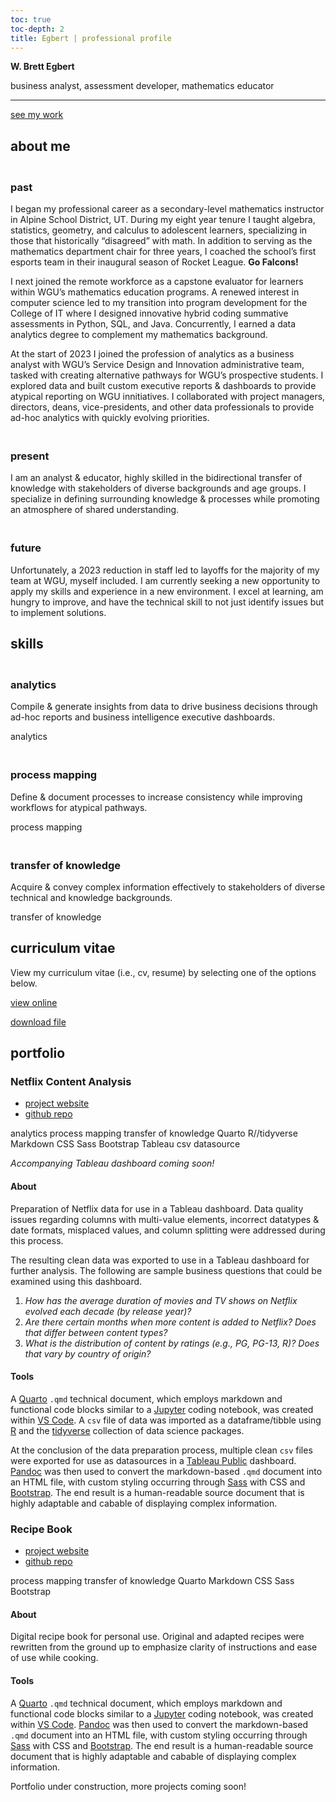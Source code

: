 ```yaml
---
toc: true
toc-depth: 2
title: Egbert | professional profile
---
```


::::: {#intro}

**W. Brett Egbert**

::: {#roles}

business analyst, assessment developer, mathematics educator

:::

---

::: {#social .d-flex .gap-4}

[<i class="bi bi-envelope-fill"></i>](mailto:w.brett.egbert@gmail.com)

[<i class="bi bi-linkedin"></i>](https://www.linkedin.com/in/w-brett-egbert/)

[<i class="bi bi-github"></i>](https://github.com/crossinguard)

[<i class="bi bi-award-fill"></i>](https://www.credly.com/users/brett-egbert)

:::

[[<i class="bi bi-chevron-down"></i> see my work]{.btn .btn-outline-primary .btn-lg}](#portfolio)

:::::

## about me

### <i class="bi bi-rewind-btn-fill"></i><br>past

I began my professional career as a secondary-level mathematics instructor in Alpine School District, UT. During my eight year tenure I taught algebra, statistics, geometry, and calculus to adolescent learners, specializing in those that historically "disagreed" with math. In addition to serving as the mathematics department chair for three years, I coached the school's first esports team in their inaugural season of Rocket League. **Go Falcons!**

I next joined the remote workforce as a capstone evaluator for learners within WGU's mathematics education programs. A renewed interest in computer science led to my transition into program development for the College of IT where I designed innovative hybrid coding summative assessments in Python, SQL, and Java. Concurrently, I earned a data analytics degree to complement my mathematics background.

At the start of 2023 I joined the profession of analytics as a business analyst with WGU's Service Design and Innovation administrative team, tasked with creating alternative pathways for WGU's prospective students. I explored data and built custom executive reports & dashboards to provide atypical reporting on WGU innitiatives. I collaborated with project managers, directors, deans, vice-presidents, and other data professionals to provide ad-hoc analytics with quickly evolving priorities. 

### <i class="bi bi-play-btn-fill"></i><br>present

I am an analyst & educator, highly skilled in the bidirectional transfer of knowledge with stakeholders of diverse backgrounds and age groups. I specialize in defining surrounding knowledge & processes while promoting an atmosphere of shared understanding. 

### <i class="bi bi-fast-forward-btn-fill"></i><br>future

Unfortunately, a 2023 reduction in staff led to layoffs for the majority of my team at WGU, myself included. I am currently seeking a new opportunity to apply my skills and experience in a new environment. I excel at learning, am hungry to improve, and have the technical skill to not just identify issues but to implement solutions. 

## skills

::: {#analytics-card .skills-cards}

### <i class="bi bi-clipboard-data-fill"></i></br>analytics

Compile & generate insights from data to drive business decisions through ad-hoc reports and business intelligence executive dashboards. 

<span class="badge bg-warning">analytics</span>

:::

::: {#process-mapping-card .skills-cards}

### <i class="bi bi-signpost-2-fill"></i></br>process mapping

Define & document processes to increase consistency while improving workflows for atypical pathways.

<span class="badge bg-info">process mapping</span>

:::

::: {#transfer-of-knowledge-card .skills-cards}

### <i class="bi bi-share-fill"></i></br>transfer of knowledge

Acquire & convey complex information effectively to stakeholders of diverse technical and knowledge backgrounds. 

<span class="badge bg-success">transfer of knowledge</span>

:::


## curriculum vitae

View my curriculum vitae (i.e., cv, resume) by selecting one of the options below.

::: {.cv-cards .d-flex}

[[<i class="bi bi-filetype-html"></i> view online]{.btn .btn-outline-secondary}](https://crossinguard.github.io/cv/)

[[<i class="bi bi-filetype-pdf"></i> download file]{.btn .btn-outline-secondary}](resources\egbert-resume.pdf)

:::

## portfolio

::::: {#netflix-card .portfolio-cards}

::: {.portfolio-header}

### Netflix Content Analysis

- [<i class="bi bi-globe2"></i> project website](https://crossinguard.github.io/netflix-content-analysis/)
- [<i class="bi bi-github"></i> github repo](https://github.com/crossinguard/netflix-content-analysis)

:::

::: {.portfolio-badges}

<span class="badge bg-warning">analytics</span>
<span class="badge bg-info">process mapping</span>
<span class="badge bg-success">transfer of knowledge</span>
<span class="badge bg-secondary">Quarto</span>
<span class="badge bg-secondary">R//tidyverse</span>
<span class="badge bg-secondary">Markdown</span>
<span class="badge bg-secondary">CSS</span>
<span class="badge bg-secondary">Sass</span>
<span class="badge bg-secondary">Bootstrap</span>
<span class="badge bg-secondary">Tableau</span>
<span class="badge bg-secondary">csv datasource</span>

:::

*Accompanying Tableau dashboard coming soon!*

#### About

Preparation of Netflix data for use in a Tableau dashboard. Data quality issues regarding columns with multi-value elements, incorrect datatypes & date formats, misplaced values, and column splitting were addressed during this process. 

The resulting clean data was exported to use in a Tableau dashboard for further analysis. The following are sample business questions that could be examined using this dashboard.

1. *How has the average duration of movies and TV shows on Netflix evolved each decade (by release year)?*
2. *Are there certain months when more content is added to Netflix? Does that differ between content types?*
3. *What is the distribution of content by ratings (e.g., PG, PG-13, R)? Does that vary by country of origin?*

#### Tools

A [Quarto](https://quarto.org/) `.qmd` technical document, which employs markdown and functional code blocks similar to a [Jupyter](https://jupyter.org/) coding notebook, was created within [VS Code](https://code.visualstudio.com/). A `csv` file of data was imported as a dataframe/tibble using [R](https://www.r-project.org/) and the [tidyverse](https://www.tidyverse.org/) collection of data science packages.

At the conclusion of the data preparation process, multiple clean `csv` files were exported for use as datasources in a [Tableau Public](https://public.tableau.com/) dashboard. [Pandoc](https://pandoc.org/) was then used to convert the markdown-based `.qmd` document into an HTML file, with custom styling occurring through [Sass](https://sass-lang.com/) with CSS and [Bootstrap](https://getbootstrap.com/). The end result is a human-readable source document that is highly adaptable and cabable of displaying complex information. 

:::::

::::: {#recipe-card .portfolio-cards}

::: {.portfolio-header}

### Recipe Book

- [<i class="bi bi-globe2"></i> project website](https://crossinguard.github.io/recipe-book/)
- [<i class="bi bi-github"></i> github repo](https://github.com/crossinguard/recipe-book)

:::

::: {.portfolio-badges}

<span class="badge bg-info">process mapping</span>
<span class="badge bg-success">transfer of knowledge</span>
<span class="badge bg-secondary">Quarto</span>
<span class="badge bg-secondary">Markdown</span>
<span class="badge bg-secondary">CSS</span>
<span class="badge bg-secondary">Sass</span>
<span class="badge bg-secondary">Bootstrap</span>

:::

#### About

Digital recipe book for personal use. Original and adapted recipes were rewritten from the ground up to emphasize clarity of instructions and ease of use while cooking. 

#### Tools

A [Quarto](https://quarto.org/) `.qmd` technical document, which employs markdown and functional code blocks similar to a [Jupyter](https://jupyter.org/) coding notebook, was created within [VS Code](https://code.visualstudio.com/). [Pandoc](https://pandoc.org/) was then used to convert the markdown-based `.qmd` document into an HTML file, with custom styling occurring through [Sass](https://sass-lang.com/) with CSS and [Bootstrap](https://getbootstrap.com/). The end result is a human-readable source document that is highly adaptable and cabable of displaying complex information. 

:::::

::: {#coming-soon}
Portfolio under construction, more projects coming soon!
:::